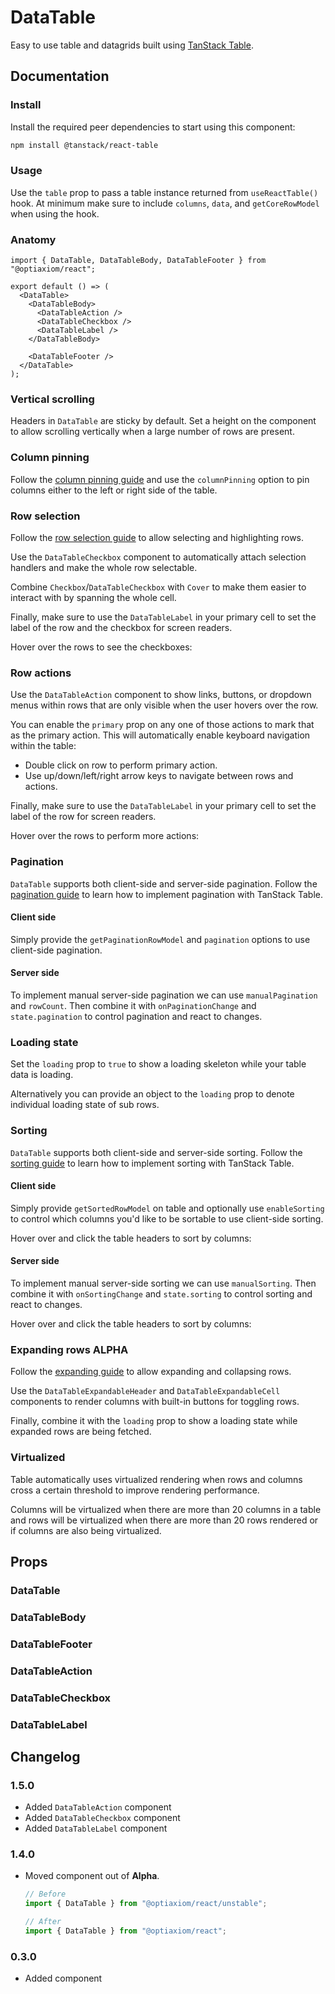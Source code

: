 
# DataTable

Easy to use table and datagrids built using [TanStack Table](https://tanstack.com/table/latest).

<Links component="data-table" />

## Documentation

### Install

Install the required peer dependencies to start using this component:

```sh npm2yarn
npm install @tanstack/react-table
```

### Usage

Use the `table` prop to pass a table instance returned from `useReactTable()` hook. At minimum make sure to include `columns`, `data`, and `getCoreRowModel` when using the hook.

<Demo component="data-table/usage" />

### Anatomy

```tsx
import { DataTable, DataTableBody, DataTableFooter } from "@optiaxiom/react";

export default () => (
  <DataTable>
    <DataTableBody>
      <DataTableAction />
      <DataTableCheckbox />
      <DataTableLabel />
    </DataTableBody>

    <DataTableFooter />
  </DataTable>
);
```

### Vertical scrolling

Headers in `DataTable` are sticky by default. Set a height on the component to allow scrolling vertically when a large number of rows are present.

<Demo component="data-table/sticky-header-usage" />

### Column pinning

Follow the [column pinning guide](https://tanstack.com/table/latest/docs/guide/column-pinning) and use the `columnPinning` option to pin columns either to the left or right side of the table.

<Demo component="data-table/sticky-column-usage" />

### Row selection

Follow the [row selection guide](https://tanstack.com/table/latest/docs/guide/row-selection) to allow selecting and highlighting rows.

Use the `DataTableCheckbox` component to automatically attach selection handlers and make the whole row selectable.

Combine `Checkbox`/`DataTableCheckbox` with `Cover` to make them easier to interact with by spanning the whole cell.

Finally, make sure to use the `DataTableLabel` in your primary cell to set the label of the row and the checkbox for screen readers.

<Alert intent="warning" mt="16">
  Hover over the rows to see the checkboxes:
</Alert>

<Demo component="data-table/row-selection-usage" />

### Row actions

Use the `DataTableAction` component to show links, buttons, or dropdown menus within rows that are only visible when the user hovers over the row.

You can enable the `primary` prop on any one of those actions to mark that as the primary action. This will automatically enable keyboard navigation within the table:

- Double click on row to perform primary action.
- Use up/down/left/right arrow keys to navigate between rows and actions.

Finally, make sure to use the `DataTableLabel` in your primary cell to set the label of the row for screen readers.

<Alert intent="warning" mt="16">
  Hover over the rows to perform more actions:
</Alert>

<Demo component="data-table/row-action-usage" />

### Pagination

`DataTable` supports both client-side and server-side pagination. Follow the [pagination guide](https://tanstack.com/table/latest/docs/guide/pagination) to learn how to implement pagination with TanStack Table.

#### Client side

Simply provide the `getPaginationRowModel` and `pagination` options to use client-side pagination.

<Demo component="data-table/pagination-client-usage" />

#### Server side

To implement manual server-side pagination we can use `manualPagination` and `rowCount`. Then combine it with `onPaginationChange` and `state.pagination` to control pagination and react to changes.

<Demo component="data-table/pagination-server-usage" />

### Loading state

Set the `loading` prop to `true` to show a loading skeleton while your table data is loading.

<Demo component="data-table/loading-usage" />

Alternatively you can provide an object to the `loading` prop to denote individual loading state of sub rows.

<Demo component="data-table/loading-row-usage" />

### Sorting

`DataTable` supports both client-side and server-side sorting. Follow the [sorting guide](https://tanstack.com/table/latest/docs/guide/sorting) to learn how to implement sorting with TanStack Table.

#### Client side

Simply provide `getSortedRowModel` on table and optionally use `enableSorting` to control which columns you'd like to be sortable to use client-side sorting.

<Alert intent="warning" mt="16">
  Hover over and click the table headers to sort by columns:
</Alert>

<Demo component="data-table/sorting-client-usage" />

#### Server side

To implement manual server-side sorting we can use `manualSorting`. Then combine it with `onSortingChange` and `state.sorting` to control sorting and react to changes.

<Alert intent="warning" mt="16">
  Hover over and click the table headers to sort by columns:
</Alert>

<Demo component="data-table/sorting-server-usage" />

### Expanding rows <Badge intent="primary">ALPHA</Badge>

Follow the [expanding guide](https://tanstack.com/table/latest/docs/guide/expanding) to allow expanding and collapsing rows.

Use the `DataTableExpandableHeader` and `DataTableExpandableCell` components to render columns with built-in buttons for toggling rows.

Finally, combine it with the `loading` prop to show a loading state while expanded rows are being fetched.

<Demo component="data-table/expanding-rows-usage" />

### Virtualized

Table automatically uses virtualized rendering when rows and columns cross a certain threshold to improve rendering performance.

Columns will be virtualized when there are more than 20 columns in a table and rows will be virtualized when there are more than 20 rows rendered or if columns are also being virtualized.

<Demo component="data-table/virtualized-usage" />

## Props

### DataTable

<PropsTable component="DataTable" />

### DataTableBody

<PropsTable component="DataTableBody" />

### DataTableFooter

<PropsTable component="DataTableFooter" />

### DataTableAction

<PropsTable component="DataTableAction" />

### DataTableCheckbox

<PropsTable component="DataTableCheckbox" />

### DataTableLabel

<PropsTable component="DataTableLabel" />

## Changelog

### 1.5.0

- Added `DataTableAction` component
- Added `DataTableCheckbox` component
- Added `DataTableLabel` component

### 1.4.0

- Moved component out of **Alpha**.

  ```jsx
  // Before
  import { DataTable } from "@optiaxiom/react/unstable";

  // After
  import { DataTable } from "@optiaxiom/react";
  ```

### 0.3.0

- Added component
